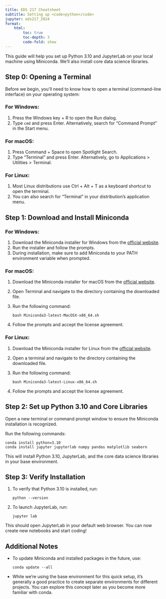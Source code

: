```yaml
---
title: EDS 217 Cheatsheet
subtitle: Setting up <code>python</code>
jupyter: eds217_2024
format: 
    html:
        toc: true
        toc-depth: 3
        code-fold: show
---
```


This guide will help you set up Python 3.10 and JupyterLab on your local machine using Miniconda. We'll also install core data science libraries.

## Step 0: Opening a Terminal

Before we begin, you'll need to know how to open a terminal (command-line interface) on your operating system:

### For Windows:
1. Press the Windows key + R to open the Run dialog.
2. Type `cmd` and press Enter.
   Alternatively, search for "Command Prompt" in the Start menu.

### For macOS:
1. Press Command + Space to open Spotlight Search.
2. Type "Terminal" and press Enter.
   Alternatively, go to Applications > Utilities > Terminal.

### For Linux:
1. Most Linux distributions use Ctrl + Alt + T as a keyboard shortcut to open the terminal.
2. You can also search for "Terminal" in your distribution's application menu.

## Step 1: Download and Install Miniconda

### For Windows:
1. Download the Miniconda installer for Windows from the [official website](https://docs.conda.io/en/latest/miniconda.html).
2. Run the installer and follow the prompts.
3. During installation, make sure to add Miniconda to your PATH environment variable when prompted.

### For macOS:
1. Download the Miniconda installer for macOS from the [official website](https://docs.conda.io/en/latest/miniconda.html).
2. Open Terminal and navigate to the directory containing the downloaded file.
3. Run the following command:
   ```
   bash Miniconda3-latest-MacOSX-x86_64.sh
   ```
4. Follow the prompts and accept the license agreement.

### For Linux:
1. Download the Miniconda installer for Linux from the [official website](https://docs.conda.io/en/latest/miniconda.html).
2. Open a terminal and navigate to the directory containing the downloaded file.
3. Run the following command:
   ```
   bash Miniconda3-latest-Linux-x86_64.sh
   ```
4. Follow the prompts and accept the license agreement.

## Step 2: Set up Python 3.10 and Core Libraries

Open a new terminal or command prompt window to ensure the Miniconda installation is recognized.

Run the following commands:

```
conda install python=3.10
conda install jupyter jupyterlab numpy pandas matplotlib seaborn
```

This will install Python 3.10, JupyterLab, and the core data science libraries in your base environment.

## Step 3: Verify Installation

1. To verify that Python 3.10 is installed, run:
   ```
   python --version
   ```

2. To launch JupyterLab, run:
   ```
   jupyter lab
   ```

This should open JupyterLab in your default web browser. You can now create new notebooks and start coding!

## Additional Notes

- To update Miniconda and installed packages in the future, use:
  ```
  conda update --all
  ```

- While we're using the base environment for this quick setup, it's generally a good practice to create separate environments for different projects. You can explore this concept later as you become more familiar with conda.
